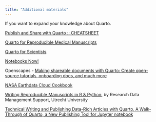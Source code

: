 ```yaml
---
title: "Additional materials"
---
```


If you want to expand your knowledge about Quarto.


[Publish and Share with Quarto :: CHEATSHEET](https://rstudio.github.io/cheatsheets/quarto.pdf)


[Quarto for Reproducible Medical Manuscripts](https://quarto.org/docs/blog/posts/2024-04-01-manuscripts-rmedicine/)


[Quarto for Scientists](https://qmd4sci.njtierney.com/)


[Notebooks Now!](https://agu.curve.space/)



Openscapes - [Making shareable documents with Quarto: Create open-source tutorials, onboarding docs, and much more](https://openscapes.github.io/quarto-website-tutorial/)

[NASA Earthdata Cloud Cookbook](https://nasa-openscapes.github.io/earthdata-cloud-cookbook/)

[Writing Reproducible Manuscripts in R & Python](https://utrechtuniversity.github.io/workshop-reproducible-manuscripts/), by Research Data Management Support, Utrecht University


[Technical Writing and Publishing Data-Rich Articles with Quarto, A Walk-Through of Quarto, a New Publishing Tool for Jupyter notebook](https://gael-close.github.io/posts/2209-tech-writing/2209-tech-writing.html)
